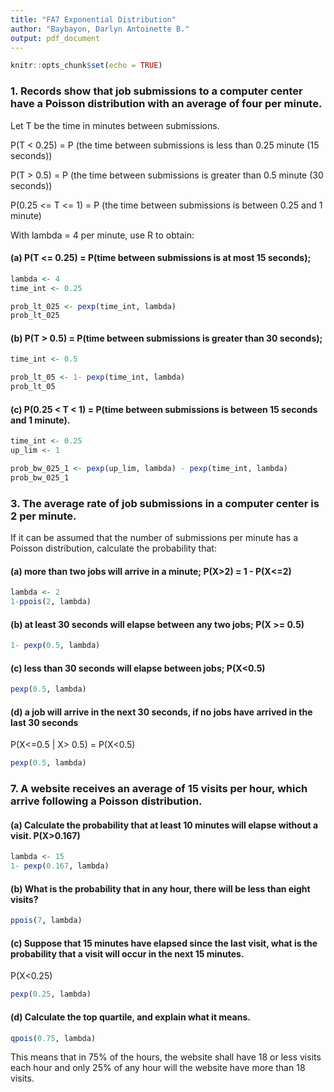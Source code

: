 ---
title: "FA7 Exponential Distribution"
author: "Baybayon, Darlyn Antoinette B."
output: pdf_document
---

```{r setup, include=FALSE}
knitr::opts_chunk$set(echo = TRUE)
```

### 1. Records show that job submissions to a computer center have a Poisson distribution with an average of four per minute.

Let T be the time in minutes between submissions. 

P(T < 0.25) = P (the time between submissions is less than 0.25 minute
(15 seconds)) 

P(T > 0.5) = P (the time between submissions is greater than 0.5 minute
(30 seconds)) 

P(0.25 <= T <= 1) = P (the time between submissions is between 0.25 and
1 minute)

With lambda = 4 per minute, use R to obtain:

#### (a) P(T <= 0.25) = P(time between submissions is at most 15 seconds);

```{r}
lambda <- 4
time_int <- 0.25

prob_lt_025 <- pexp(time_int, lambda) 
prob_lt_025
```

#### (b) P(T > 0.5) = P(time between submissions is greater than 30 seconds);

```{r}
time_int <- 0.5

prob_lt_05 <- 1- pexp(time_int, lambda) 
prob_lt_05

```

#### (c) P(0.25 < T < 1) = P(time between submissions is between 15 seconds and 1 minute).
```{r}
time_int <- 0.25
up_lim <- 1

prob_bw_025_1 <- pexp(up_lim, lambda) - pexp(time_int, lambda) 
prob_bw_025_1
```



### 3.  The average rate of job submissions in a computer center is 2 per minute. 
If it can be assumed that the number of submissions per minute has a Poisson
distribution, calculate the probability that:

#### (a)  more than two jobs will arrive in a minute; P(X>2) = 1 - P(X<=2)

```{r}
lambda <- 2
1-ppois(2, lambda)

```

#### (b)  at least 30 seconds will elapse between any two jobs; P(X >= 0.5)

```{r}
1- pexp(0.5, lambda) 
```

#### (c) less than 30 seconds will elapse between jobs; P(X<0.5)
```{r}
pexp(0.5, lambda) 
```

#### (d) a job will arrive in the next 30 seconds, if no jobs have arrived in the last 30 seconds
P(X<=0.5 | X> 0.5) = P(X<0.5)

```{r}
pexp(0.5, lambda) 
```



### 7.  A website receives an average of 15 visits per hour, which arrive following a Poisson distribution.


#### (a) Calculate the probability that at least 10 minutes will elapse without a visit. P(X>0.167)
```{r}
lambda <- 15
1- pexp(0.167, lambda)

```
#### (b) What is the probability that in any hour, there will be less than eight visits?
```{r}
ppois(7, lambda)
```

#### (c) Suppose that 15 minutes have elapsed since the last visit, what is the probability that a visit will occur in the next 15 minutes.
P(X<0.25)

```{r}
pexp(0.25, lambda)
```

#### (d) Calculate the top quartile, and explain what it means.

```{r}
qpois(0.75, lambda)
```

This means that in 75% of the hours, the website shall have 18 or less visits each hour and only 25% of any hour will the website have more than 18 visits. 
